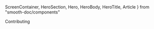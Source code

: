   ScreenContainer,
  HeroSection,
  Hero,
  HeroBody,
  HeroTitle,
  Article
} from  "smooth-doc/components"

<HeroSection>
  <Hero >
    <HeroBody>
      <HeroTitle>Contributing</HeroTitle>
    </HeroBody>
  </Hero>
</HeroSection>
<ScreenContainer py={5}>
  <Article>
    <Contributing />
  </Article>
</ScreenContainer>

